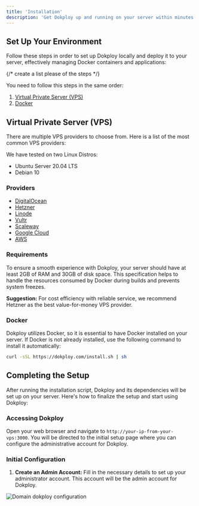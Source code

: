```yaml
---
title: 'Installation'
description: 'Get Dokploy up and running on your server within minutes with this easy-to-follow installation guide.'
---
```


## Set Up Your Environment

Follow these steps in order to set up Dokploy locally and deploy it to your server, effectively managing Docker containers and applications:

{/* create a list please of the steps  */}

You need to follow this steps in the same order:

1. [Virtual Private Server (VPS)](#virtual-private-server-vps)
2. [Docker](#docker)



## Virtual Private Server (VPS)

There are multiple VPS providers to choose from. Here is a list of the most common VPS providers:

We have tested on two Linux Distros:

- Ubuntu Server 20.04 LTS
- Debian 10


### Providers

- [DigitalOcean](https://www.digitalocean.com/pricing/droplets#basic-droplets)
- [Hetzner](https://www.hetzner.com/cloud/)
- [Linode](https://www.linode.com/es/pricing/#compute-shared)
- [Vultr](https://www.vultr.com/pricing/#cloud-compute)
- [Scaleway](https://www.scaleway.com/en/pricing/?tags=baremetal,available)
- [Google Cloud](https://cloud.google.com/)
- [AWS](https://aws.amazon.com/ec2/pricing/)


### Requirements

To ensure a smooth experience with Dokploy, your server should have at least 2GB of RAM and 30GB of disk space. This specification helps to handle the resources consumed by Docker during builds and prevents system freezes.

<Aside type="tip">

 **Suggestion:** For cost efficiency with reliable service, we recommend Hetzner as the best value-for-money VPS provider.

</Aside>


### Docker

Dokploy utilizes Docker, so it is essential to have Docker installed on your server. If Docker is not already installed, use the following command to install it automatically:

```bash
curl -sSL https://dokploy.com/install.sh | sh
```

## Completing the Setup

After running the installation script, Dokploy and its dependencies will be set up on your server. Here's how to finalize the setup and start using Dokploy:

### Accessing Dokploy

Open your web browser and navigate to `http://your-ip-from-your-vps:3000`. You will be directed to the initial setup page where you can configure the administrative account for Dokploy.

### Initial Configuration

1. **Create an Admin Account:** Fill in the necessary details to set up your administrator account. This account will be the admin account for Dokploy.


![Domain dokploy configuration](../../../assets/images/setup.png)
